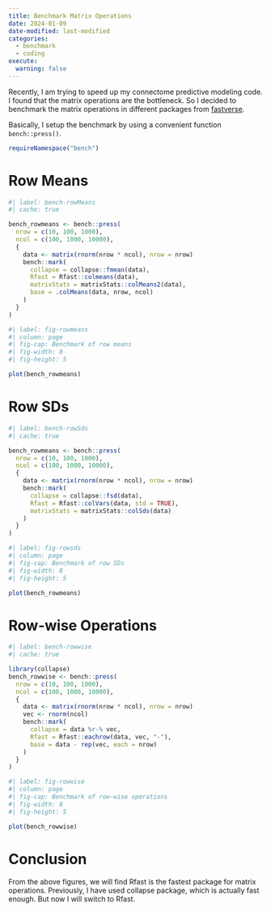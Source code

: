 ```yaml
---
title: Benchmark Matrix Operations
date: 2024-01-09
date-modified: last-modified
categories:
  - benchmark
  - coding
execute:
  warning: false
---
```


Recently, I am trying to speed up my connectome predictive modeling code. I found that the matrix operations are the bottleneck. So I decided to benchmark the matrix operations in different packages from [fastverse](https://fastverse.github.io/fastverse/).

Basically, I setup the benchmark by using a convenient function `bench::press()`.

```r
requireNamespace("bench")
```

# Row Means

```r
#| label: bench-rowMeans
#| cache: true

bench_rowmeans <- bench::press(
  nrow = c(10, 100, 1000),
  ncol = c(100, 1000, 10000),
  {
    data <- matrix(rnorm(nrow * ncol), nrow = nrow)
    bench::mark(
      collapse = collapse::fmean(data),
      Rfast = Rfast::colmeans(data),
      matrixStats = matrixStats::colMeans2(data),
      base = .colMeans(data, nrow, ncol)
    )
  }
)
```

```r
#| label: fig-rowmeans
#| column: page
#| fig-cap: Benchmark of row means
#| fig-width: 8
#| fig-height: 5

plot(bench_rowmeans)
```

# Row SDs

```r
#| label: bench-rowSds
#| cache: true

bench_rowmeans <- bench::press(
  nrow = c(10, 100, 1000),
  ncol = c(100, 1000, 10000),
  {
    data <- matrix(rnorm(nrow * ncol), nrow = nrow)
    bench::mark(
      collapse = collapse::fsd(data),
      Rfast = Rfast::colVars(data, std = TRUE),
      matrixStats = matrixStats::colSds(data)
    )
  }
)
```

```r
#| label: fig-rowsds
#| column: page
#| fig-cap: Benchmark of row SDs
#| fig-width: 8
#| fig-height: 5

plot(bench_rowmeans)
```

# Row-wise Operations

```r
#| label: bench-rowwise
#| cache: true

library(collapse)
bench_rowwise <- bench::press(
  nrow = c(10, 100, 1000),
  ncol = c(100, 1000, 10000),
  {
    data <- matrix(rnorm(nrow * ncol), nrow = nrow)
    vec <- rnorm(ncol)
    bench::mark(
      collapse = data %r-% vec,
      Rfast = Rfast::eachrow(data, vec, "-"),
      base = data - rep(vec, each = nrow)
    )
  }
)
```

```r
#| label: fig-rowwise
#| column: page
#| fig-cap: Benchmark of row-wise operations
#| fig-width: 8
#| fig-height: 5

plot(bench_rowwise)
```

# Conclusion

From the above figures, we will find Rfast is the fastest package for matrix operations. Previously, I have used collapse package, which is actually fast enough. But now I will switch to Rfast.
